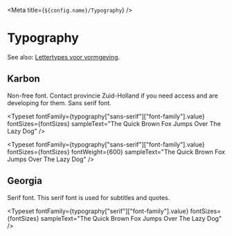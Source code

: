 
<Meta title={`${config.name}/Typography`} />


# Typography

See also: [Lettertypes voor vormgeving](https://wapenfeiten.zuid-holland.nl/bouwstenen/lettertype/lettertypes-voor-vormgeving).

## Karbon

Non-free font. Contact provincie Zuid-Holland if you need access and are developing for them.
Sans serif font. 

<Typeset
  fontFamily={typography["sans-serif"]["font-family"].value}
  fontSizes={fontSizes}
  sampleText="The Quick Brown Fox Jumps Over The Lazy Dog"
/>

<Typeset
  fontFamily={typography["sans-serif"]["font-family"].value}
  fontSizes={fontSizes}
  fontWeight={600}
  sampleText="The Quick Brown Fox Jumps Over The Lazy Dog"
/>


## Georgia

Serif font. This serif font is used for subtitles and quotes. 

<Typeset
  fontFamily={typography["serif"]["font-family"].value}
  fontSizes={fontSizes}
  sampleText="The Quick Brown Fox Jumps Over The Lazy Dog"
/>
